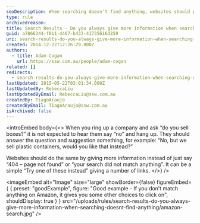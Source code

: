 ```yaml
---
seoDescription: When searching doesn't find anything, websites should provide more information to help users find what they're looking for.
type: rule
archivedreason:
title: Search Results - Do you always give more information when searching doesn’t find anything?
guid: a7866344-f0b1-4467-b433-41735616d259
uri: search-results-do-you-always-give-more-information-when-searching-doesnt-find-anything
created: 2014-12-22T12:26:29.000Z
authors:
  - title: Adam Cogan
    url: https://ssw.com.au/people/adam-cogan
related: []
redirects:
  - search-results-do-you-always-give-more-information-when-searching-doesn’t-find-anything
lastUpdated: 2015-05-22T03:01:34.000Z
lastUpdatedBy: RebeccaLiu
lastUpdatedByEmail: RebeccaLiu@ssw.com.au
createdBy: TiagoAraujo
createdByEmail: TiagoAraujo@ssw.com.au
isArchived: false
---
```


<introEmbed
  body={<>
When you ring up a company and ask “do you sell boxes?” it is not expected to hear them say “no” and hang up. They should answer the question and suggestion something, for example: “No, but we sell plastic containers, would you like that instead?”

Websites should do the same by giving more information instead of just say “404 – page not found” or “your search did not match anything”. It can be a simple “Try one of these instead” giving a number of links.
  </>}
/>

<imageEmbed
  alt="Image"
  size="large"
  showBorder={false}
  figureEmbed={ {
    preset: "goodExample",
    figure: "Good example - If you don’t match anything on Amazon, it gives you some other choices to click on",
    shouldDisplay: true
  } }
  src="/uploads/rules/search-results-do-you-always-give-more-information-when-searching-doesnt-find-anything/amazon-search.jpg"
/>
